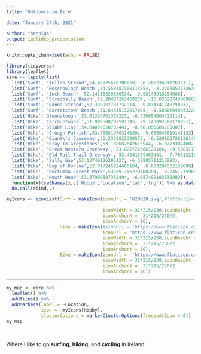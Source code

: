 ```yaml
---
title: 'Outdoors in Éire'

date: "January 24th, 2021"

author: "hannigs"
output: ioslides_presentation
---
```


```r
knitr::opts_chunk$set(echo = FALSE)
```

```r
library(tidyverse)
library(leaflet)
eire <- lapply(list(
  list('Surf', 'Tullan Strand',54.49875610700868, -8.26523491126921 ),
  list('Surf', 'Rossnowlagh Beach',54.550387300113854, -8.210905357263464),
  list('Surf', 'Inch Beach', 52.14116526550534, -9.98143918154086),
  list('Surf', 'Stradbally Beach',52.28407263459274, -10.03328743889665),
  list('Surf', 'Banna Strand',52.338907781732914, -9.83474174879883),
  list('Surf', 'Garretstown Beach',51.64535132617828, -8.580869409332292),
  list('Hike','Glendalough',53.01334761319223, -6.330054604722114),
  list('Hike','Carrauntoohil',51.999588297591345, -9.743093382170851),
  list('Hike','Sliabh Liag',54.64056620732441, -8.681855503780007),
  list('Hike', 'Croagh Patrick',53.76051976314189, -9.660048819141133),
  list('Hike', 'Giant\'s Causeway',55.2328821399572, -6.529166726136148),
  list('Hike', 'Bray To Greystones',53.188682642615944, -6.077330746027566),
  list('Bike', 'Great Western Greenway', 53.822722366129106, -9.530371704431431),
  list('Bike', 'Old Rail Trail Greenway', 53.4041359463441, -7.768132101774416),
  list('Bike', 'Sally Gap',53.13749126295127, -6.30995711213983),
  list('Bike', 'Gap of Dunloe',52.017246924465184, -9.633204582159888),
  list('Bike', 'Portumna Forest Park',53.091756270400204, -8.245123596839226),
  list('Bike', 'Howth Head',53.37960597352494, -6.057499103830092)), 
  function(x){setNames(x,c('Hobby','Location','lat','lng')) %>% as.data.frame()}) %>%
  do.call(rbind,.)

myIcons <- iconList(Surf = makeIcon(iconUrl = '829928.svg',#'https://www.flaticon.com/svg/vstatic/svg/829/829928.svg?token=exp=1611551647~hmac=0354527da7762a93eb33926405464b09',
                                    
                                    iconWidth = 31*215/230,iconHeight = 31, 
                                    iconAnchorX =  31*215/230/2,
                                    iconAnchorY = 16),
                    Hike = makeIcon(#iconUrl = 'https://www.flaticon.com/svg/vstatic/svg/1274/1274794.svg?token=exp=1611549330~hmac=01332e8d647bbfd2188fbaf411b89ffc',
                                    iconUrl = 'https://www.flaticon.com/svg/vstatic/svg/21/21766.svg?token=exp=1611551500~hmac=1f4a0f7f00c1fb2d310c70bbab16ad81',
                                    iconWidth = 31*215/230,iconHeight = 31, 
                                    iconAnchorX =  31*215/230/2,
                                    iconAnchorY = 16),
                    Bike = makeIcon(iconUrl =  'https://www.flaticon.com/svg/vstatic/svg/2932/2932444.svg?token=exp=1611551711~hmac=e1d1b4636d7269394ce1d66639785d10',
                                    iconWidth = 31*215/230,iconHeight = 31, 
                                    iconAnchorX =  31*215/230/2,
                                    iconAnchorY = 16))

```

***

```r

my_map <- eire %>%
  leaflet() %>%
  addTiles() %>%
  addMarkers(label = ~Location, 
             icon = ~myIcons[Hobby],
             clusterOptions = markerClusterOptions(freezeAtZoom = 8))
my_map
```

<br />

Where I like to go **surfing**, **hiking**, and **cycling** in Ireland!
